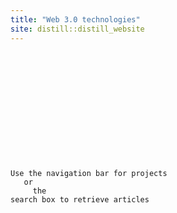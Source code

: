 ```yaml
---
title: "Web 3.0 technologies"
site: distill::distill_website
---
```


<br /><br /><br /><br /><br /><br /><br /><br /><br /><br /><br />
<code>Use the navigation bar for projects<br />
&nbsp;&nbsp;or <br />
&nbsp;&nbsp;&nbsp;&nbsp;the search box to retrieve articles</code>
<br /><br /><br /><br /><br /><br /><br /><br /><br /><br /><br /><br />
<br /><br /><br /><br /><br /><br /><br /><br /><br /><br /><br /><br />